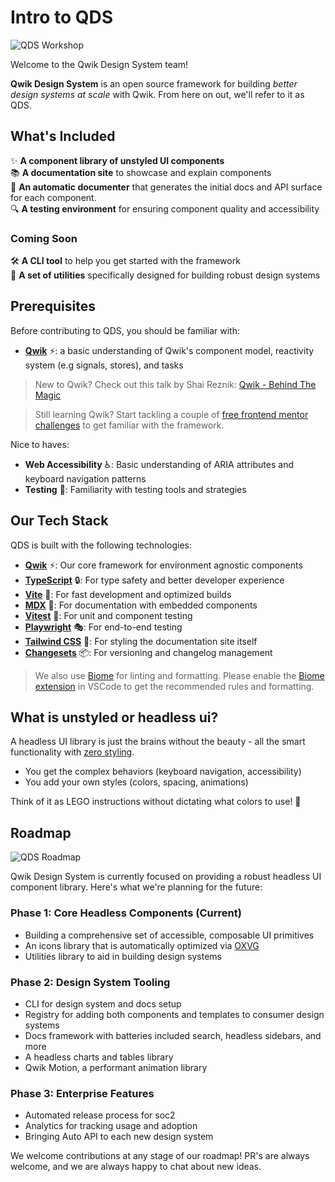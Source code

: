 
# Intro to QDS

<Image loading="eager" src={workshop} alt="QDS Workshop" />

Welcome to the <Sparkles>Qwik Design System team</Sparkles>!

**Qwik Design System** is an open source framework for building *better design systems at scale* with Qwik. From here on out, we'll refer to it as QDS.

## What's Included

✨ **A component library of unstyled UI components**  
📚 **A documentation site** to showcase and explain components  
📝 **An automatic documenter** that generates the initial docs and API surface for each component. <br />
🔍 **A testing environment** for ensuring component quality and accessibility

### Coming Soon

🛠️ **A CLI tool** to help you get started with the framework  
🧰 **A set of utilities** specifically designed for building robust design systems

## Prerequisites

Before contributing to QDS, you should be familiar with:

- **[Qwik](https://qwik.dev/)** ⚡: a basic understanding of Qwik's component model, reactivity system (e.g signals, stores), and tasks

> New to Qwik? Check out this talk by Shai Reznik: [Qwik - Behind The Magic](https://www.youtube.com/watch?v=G3psTl5wqdk)

> Still learning Qwik? Start tackling a couple of [free frontend mentor challenges](https://www.frontendmentor.io/challenges?type=free) to get familiar with the framework.

Nice to haves:

- **Web Accessibility** ♿: Basic understanding of ARIA attributes and keyboard navigation patterns
- **Testing** 🧪: Familiarity with testing tools and strategies

## Our Tech Stack

QDS is built with the following technologies:

- **[Qwik](https://qwik.dev/)** ⚡: Our core framework for environment agnostic components
- **[TypeScript](https://www.typescriptlang.org/)** 🔒: For type safety and better developer experience
- **[Vite](https://vite.dev/)** 🚀: For fast development and optimized builds
- **[MDX](https://mdxjs.com/)** 📝: For documentation with embedded components
- **[Vitest](https://vitest.dev/)** 🧪: For unit and component testing
- **[Playwright](https://playwright.dev/)** 🎭: For end-to-end testing
- **[Tailwind CSS](https://tailwindcss.com/)** 🎨: For styling the documentation site itself
- **[Changesets](https://changesets-docs.vercel.app/en)** 📦: For versioning and changelog management

> We also use [Biome](https://biomejs.dev/) for linting and formatting. Please enable the [Biome extension](https://marketplace.visualstudio.com/items?itemName=biomejs.biome) in VSCode to get the recommended rules and formatting.



## What is unstyled or headless ui?

A headless UI library is just the brains without the beauty - all the smart functionality with [zero styling](https://www.smashingmagazine.com/2022/05/you-dont-need-ui-framework/).

- You get the complex behaviors (keyboard navigation, accessibility)
- You add your own styles (colors, spacing, animations)

Think of it as LEGO instructions without dictating what colors to use! 🧩

## Roadmap

<Image src={roadmap} alt="QDS Roadmap" />

Qwik Design System is currently focused on providing a robust headless UI component library. Here's what we're planning for the future:

### Phase 1: Core Headless Components (Current)
- Building a comprehensive set of accessible, composable UI primitives
- An icons library that is automatically optimized via [OXVG](https://github.com/noahbald/oxvg)
- Utilities library to aid in building design systems

### Phase 2: Design System Tooling
- CLI for design system and docs setup
- Registry for adding both components and templates to consumer design systems
- Docs framework with batteries included search, headless sidebars, and more
- A headless charts and tables library
- Qwik Motion, a performant animation library

### Phase 3: Enterprise Features
- Automated release process for soc2
- Analytics for tracking usage and adoption
- Bringing Auto API to each new design system

We welcome contributions at any stage of our roadmap! PR's are always welcome, and we are always happy to chat about new ideas.

